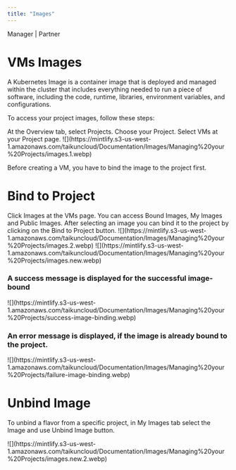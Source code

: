```yaml
---
title: "Images"
---
```


<Icon icon="user-tie" iconType="solid" /> Manager | <Icon icon="handshake" iconType="solid" /> Partner

# VMs Images

A Kubernetes Image is a container image that is deployed and managed within the cluster that includes everything needed to run a piece of software, including the code, runtime, libraries, environment variables, and configurations.

To access your project images, follow these steps:

<Steps>
  <Step title="First Step">
    At the Overview tab, select Projects.
  </Step>

  <Step title="Second Step">
    Choose your Project.
  </Step>

  <Step title="Third Step">
    Select VMs at your Project page.
  </Step>
</Steps>

<Frame caption="VM Images">
  ![](https://mintlify.s3-us-west-1.amazonaws.com/taikuncloud/Documentation/Images/Managing%20your%20Projects/images.1.webp)
</Frame>

<Note>Before creating a VM, you have to bind the image to the project first.</Note>

# Bind to Project

<Steps>
  <Step title="First Step">
    Click Images at the VMs page.
  </Step>

  <Step title="Second Step">
    You can access Bound Images, My Images and Public Images.
  </Step>

  <Step title="Third Step">
    After selecting an image you can bind it to the project by clicking on the Bind to Project button.
  </Step>
</Steps>

<Frame caption="Bind to Projects">
  ![](https://mintlify.s3-us-west-1.amazonaws.com/taikuncloud/Documentation/Images/Managing%20your%20Projects/images.2.webp)
</Frame>

<Frame caption="Public Images">
  ![](https://mintlify.s3-us-west-1.amazonaws.com/taikuncloud/Documentation/Images/Managing%20your%20Projects/images.new.webp)
</Frame>

### A success message is displayed for the successful image-bound
<Frame caption="Successful image binding">
  ![](https://mintlify.s3-us-west-1.amazonaws.com/taikuncloud/Documentation/Images/Managing%20your%20Projects/success-image-binding.webp)
</Frame>

### An error message is displayed, if the image is already bound to the project.

<Frame caption="Image already bound">
  ![](https://mintlify.s3-us-west-1.amazonaws.com/taikuncloud/Documentation/Images/Managing%20your%20Projects/failure-image-binding.webp)
</Frame>

# Unbind Image
To unbind a flavor from a specific project, in My Images tab select the Image and use Unbind Image button.

<Frame caption="Unbind image">
  ![](https://mintlify.s3-us-west-1.amazonaws.com/taikuncloud/Documentation/Images/Managing%20your%20Projects/images.new.2.webp)
</Frame>